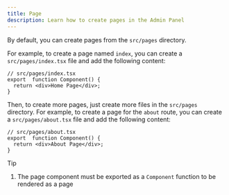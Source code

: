 ```yaml
---
title: Page
description: Learn how to create pages in the Admin Panel
---
```


By default, you can create pages from the `src/pages` directory.

For example, to create a page named `index`, you can create a `src/pages/index.tsx` file and add the following content:

```tsx
// src/pages/index.tsx
export  function Component() {
  return <div>Home Page</div>;
}
```

Then, to create more pages, just create more files in the `src/pages` directory. For example, to create a page for the `about` route, you can create a `src/pages/about.tsx` file and add the following content:

```tsx
// src/pages/about.tsx
export  function Component() {
  return <div>About Page</div>;
}
```

> [!TIP]
> 1. The page component must be exported as a `Component` function to be rendered as a page
